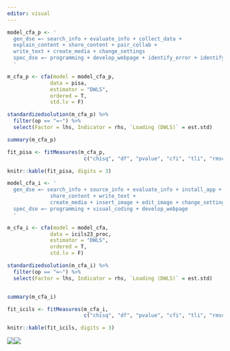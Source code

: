 ```yaml
---
editor: visual
---
```


```r
model_cfa_p <- '
  gen_dse =~ search_info + evaluate_info + collect_data + 
  explain_content + share_content + pair_collab + 
  write_text + create_media + change_settings
  spec_dse =~ programming + develop_webpage + identify_error + identify_app + logical_solution
  '

m_cfa_p <- cfa(model = model_cfa_p, 
              data = pisa, 
              estimator = "DWLS",
              ordered = T,
              std.lv = F)

standardizedsolution(m_cfa_p) %>% 
  filter(op == "=~") %>% 
  select(Factor = lhs, Indicator = rhs, `Loading (DWLS)` = est.std)

summary(m_cfa_p)

fit_pisa <- fitMeasures(m_cfa_p,
                         c("chisq", "df", "pvalue", "cfi", "tli", "rmsea", "srmr"))

knitr::kable(fit_pisa, digits = 3)
```

```r
model_cfa_i <- '
  gen_dse =~ search_info + source_info + evaluate_info + install_app +
              share_content + write_text +
              create_media + insert_image + edit_image + change_settings
  spec_dse =~ programming + visual_coding + develop_webpage
  '

m_cfa_i <- cfa(model = model_cfa, 
              data = icils23_proc, 
              estimator = "DWLS",
              ordered = T,
              std.lv = F)

standardizedsolution(m_cfa_i) %>% 
  filter(op == "=~") %>% 
  select(Factor = lhs, Indicator = rhs, `Loading (DWLS)` = est.std) 


summary(m_cfa_i)

fit_icils <- fitMeasures(m_cfa_i,
                         c("chisq", "df", "pvalue", "cfi", "tli", "rmsea", "srmr"))

knitr::kable(fit_icils, digits = 3)

```

![](images/paste-4.png)![](images/paste-3.png)